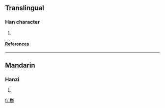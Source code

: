 ==Translingual==
===Han character===
{{Han char|rn=75|rad=木|as=05|sn=9|four=|canj=木弓戈中 (DNIL), X木弓戈中 (XDNIL)}}
# {{defn|Han|sort=木05}}
====References====
{{Han ref|kx=0521.121|dkj=14684|hdz=21187.040|uh=6801|ud=26625}}

----
==Mandarin==
===Hanzi===
{{cmn-hanzi|pin=[[liǔ]] ([[liu3]])|wg=liu<sup>3</sup>}}
# {{defn|Mandarin}}

[[fr:栁]]